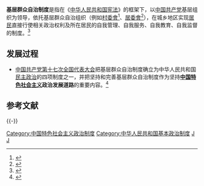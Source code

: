 {{中国自治组织}}
{{中华人民共和国政治}}
{{expand|time=2010-06-27T09:21:30+00:00}}

'''基层群众自治制度'''是指在《[[中华人民共和国宪法|中华人民共和国宪法]]》的框架下，以[[中国共产党|中国共产党]]基层组织为领导，依托基层群众自治组织（例如[[村民委员会|村委會]]<ref>{{cite news|title=第四条 （乡镇人民政府与村委会的关系）|url=http://www.npc.gov.cn/npc/c2161/200011/d2fe4810d7d84cc6b1061893b1e1d9f2.shtml|publisher=中國人大網}}</ref>、[[居民委员会|居委會]]<ref>{{cite news|title=“居委会”六十年流变|url=https://news.qq.com/zt2010/ghgcd004/index.htm|publisher=騰訊新聞|accessdate=2020-07-31|archive-date=2020-10-19|archive-url=https://web.archive.org/web/20201019230007/https://news.qq.com/zt2010/ghgcd004/index.htm|dead-url=no}}</ref>），在城乡地区实现[[居民|居民]]直接行使相关政治权利及所在居民的自我管理、自我服务、自我教育、自我监督的制度。<ref>{{Cite web|title=李学举部长在《求是》撰文谈我国基层群众自治制度|url=http://zqs.mca.gov.cn/article/cmzz/zxxx/gzdt/200803/20080300012815.shtml|accessdate=2020-12-10|publisher=中华人民共和国民政部|archiveurl=https://web.archive.org/web/20080616035749/http://zqs.mca.gov.cn/article/cmzz/zxxx/gzdt/200803/20080300012815.shtml|archivedate=2008-06-16|dead-url=yes}}</ref>

== 发展过程 ==
*[[中国共产党第十七次全国代表大会|中国共产党第十七次全国代表大会]]把基层群众自治制度确立为中华人民共和国[[民主政治|民主政治]]的四项制度之一，并把坚持和完善基层群众自治制度作为坚持'''[[中国特色社会主义|中国特色社会主义]]政治发展道路'''的重要内容。<ref>{{Cite web |url=http://news.xinhuanet.com/newscenter/2007-10/24/content_6938568.htm |title=存档副本 |accessdate=2010-06-27 |archive-date=2013-02-28 |archive-url=https://web.archive.org/web/20130228185247/http://news.xinhuanet.com/newscenter/2007-10/24/content_6938568.htm |dead-url=no }}</ref>

== 参考文献 ==
{{Reflist}}

{{-}}
{{中华人民共和国行政区划}}

[[Category:中国特色社会主义政治制度|Category:中国特色社会主义政治制度]]
[[Category:中华人民共和国基本政治制度|Category:中华人民共和国基本政治制度]]
[[Category:中华人民共和国基层政治|J]]
[[Category:自治|J]]